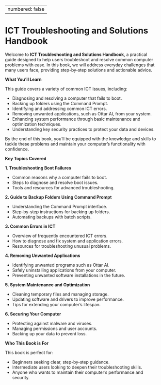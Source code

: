 
---
numbered: false
---

# ICT Troubleshooting and Solutions Handbook {.unnumbered}

Welcome to **ICT Troubleshooting and Solutions Handbook**, a practical guide designed to help users troubleshoot and resolve common computer problems with ease. In this book, we will address everyday challenges that many users face, providing step-by-step solutions and actionable advice.

**What You'll Learn**

This guide covers a variety of common ICT issues, including:

- Diagnosing and resolving a computer that fails to boot.
- Backing up folders using the Command Prompt.
- Identifying and addressing common ICT errors.
- Removing unwanted applications, such as Ottar AI, from your system.
- Enhancing system performance through basic maintenance and optimization techniques.
- Understanding key security practices to protect your data and devices.

By the end of this book, you'll be equipped with the knowledge and skills to tackle these problems and maintain your computer's functionality with confidence.

**Key Topics Covered**

**1. Troubleshooting Boot Failures**

   - Common reasons why a computer fails to boot.
   - Steps to diagnose and resolve boot issues.
   - Tools and resources for advanced troubleshooting.

**2. Guide to Backup Folders Using Command Prompt**

   - Understanding the Command Prompt interface.
   - Step-by-step instructions for backing up folders.
   - Automating backups with batch scripts.

**3. Common Errors in ICT**

   - Overview of frequently encountered ICT errors.
   - How to diagnose and fix system and application errors.
   - Resources for troubleshooting unusual problems.
   
**4. Removing Unwanted Applications**

   - Identifying unwanted programs such as Ottar AI.
   - Safely uninstalling applications from your computer.
   - Preventing unwanted software installations in the future.

**5. System Maintenance and Optimization**

   - Cleaning temporary files and managing storage.
   - Updating software and drivers to improve performance.
   - Tips for extending your computer's lifespan.

**6. Securing Your Computer**

   - Protecting against malware and viruses.
   - Managing permissions and user accounts.
   - Backing up your data to prevent loss.

**Who This Book is For**

This book is perfect for:

- Beginners seeking clear, step-by-step guidance.
- Intermediate users looking to deepen their troubleshooting skills.
- Anyone who wants to maintain their computer's performance and security.
